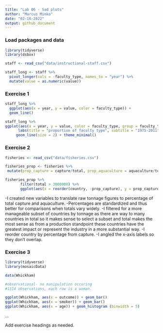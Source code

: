 ```yaml
---
title: "Lab 06 - Sad plots"
author: "Marcus Minko"
date: "02-16-2022"
output: github_document
---
```


### Load packages and data

```r
library(tidyverse) 
library(dsbox) 

staff <- read_csv("data/instructional-staff.csv")

staff_long <- staff %>%
  pivot_longer(cols = -faculty_type, names_to = "year") %>%
  mutate(value = as.numeric(value))
```

### Exercise 1

```r
staff_long %>%
  ggplot(aes(x = year, y = value, color = faculty_type)) +
  geom_line()

staff_long %>% 
ggplot(aes(x = year, y = value, color = faculty_type, group = faculty_type)) +
      labs(title = "proportion of faculty type", subtitle = "1975-2011", x = "by year", y = "percentage of faculty", color = "type of faculty group") +
     geom_line(size = 2) + theme_minimal()


```
### Exercise 2
```r
fisheries <- read_csv("data/fisheries.csv")

fisheries_prop <- fisheries %>% 
 mutate(prop_capture = capture/total, prop_aquaculture = aquaculture/total)

fisheries_prop %>% 
       filter(total > 3000000) %>% 
       ggplot(aes(x = reorder(country, -prop_capture), y = prop_capture)) + geom_bar (stat = 'identity')       + theme_minimal()+ theme(axis.text.x = element_text(angle = 45, hjust = 1)) + labs(title = "Top fishery producers in the world", x = "Country", y = "Percentage by capture")

```

-I created new variables to translate raw tonnage figures to percentage of total capture and aquaculture. 
-Percentages are standardized and thus better for comparisons when totals vary widely. 
-I filtered for a more manageable subset of countries by tonnage as there are way to many countries in total so it makes sense to select a subset and total makes the most sense as from a production standpoint these countries have the greatest impact or represent the industry in a more substantial way.
-I reorder country by percentage from capture.
-I angled the x-axis labels so they don't overlap.

### Exercise 3
```r
library(tidyverse) 
library(mosaicData)

data(Whickham)

#observational- no manipulation occuring
#1314 observations, each row is a woman.

ggplot(Whickham, aes(x = outcome)) + geom_bar()
ggplot(Whickham, aes(x = smoker)) + geom_bar()
ggplot(Whickham, aes(x = age)) + geom_histogram (binwidth = 5)

```
...

Add exercise headings as needed.
